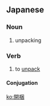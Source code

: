 ==Japanese==
{{ja-kanjitab|かい|こん|yomi=on}}

===Noun===
{{ja-noun|かいこん}}

# unpacking

===Verb===
{{ja-verb-suru|かいこん|tr=trans}}

# to [[unpack]] {{gloss|to remove from a package}}

====Conjugation====
{{ja-suru|かいこん}}

[[ko:開梱]]
